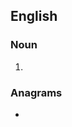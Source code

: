 ==English==

===Noun===
{{head|en|noun form}}

# {{plural of|en|daring}}

===Anagrams===
* {{anagrams|en|a=adginrs|Dargins|Gardins|gradins|sarding}}